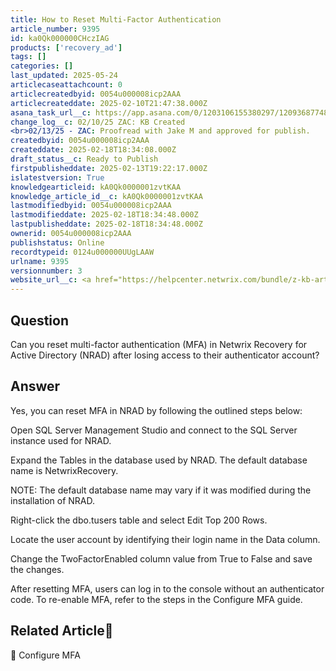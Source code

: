 ```yaml
---
title: How to Reset Multi-Factor Authentication
article_number: 9395
id: ka0Qk000000CHczIAG
products: ['recovery_ad']
tags: []
categories: []
last_updated: 2025-05-24
articlecaseattachcount: 0
articlecreatedbyid: 0054u000008icp2AAA
articlecreateddate: 2025-02-10T21:47:38.000Z
asana_task_url__c: https://app.asana.com/0/1203106155380297/1209368774839486
change_log__c: 02/10/25 ZAC: KB Created
<br>02/13/25 - ZAC: Proofread with Jake M and approved for publish.
createdbyid: 0054u000008icp2AAA
createddate: 2025-02-18T18:34:08.000Z
draft_status__c: Ready to Publish
firstpublisheddate: 2025-02-13T19:22:17.000Z
islatestversion: True
knowledgearticleid: kA0Qk0000001zvtKAA
knowledge_article_id__c: kA0Qk0000001zvtKAA
lastmodifiedbyid: 0054u000008icp2AAA
lastmodifieddate: 2025-02-18T18:34:48.000Z
lastpublisheddate: 2025-02-18T18:34:48.000Z
ownerid: 0054u000008icp2AAA
publishstatus: Online
recordtypeid: 0124u000000UUgLAAW
urlname: 9395
versionnumber: 3
website_url__c: <a href="https://helpcenter.netwrix.com/bundle/z-kb-articles-salesforce/page/kA0Qk0000001zvtKAA.html" target="_blank">Open in a new window</a>
---
```


## Question

Can you reset multi-factor authentication (MFA) in Netwrix Recovery for Active Directory (NRAD) after losing access to their authenticator account?

## Answer

Yes, you can reset MFA in NRAD by following the outlined steps below:

Open SQL Server Management Studio and connect to the SQL Server instance used for NRAD.

Expand the Tables in the database used by NRAD. The default database name is NetwrixRecovery.

NOTE: The default database name may vary if it was modified during the installation of NRAD.

Right-click the dbo.tusers table and select Edit Top 200 Rows.

Locate the user account by identifying their login name in the Data column.

Change the TwoFactorEnabled column value from True to False and save the changes.

After resetting MFA, users can log in to the console without an authenticator code. To re-enable MFA, refer to the steps in the Configure MFA guide.

## Related Article

  Configure MFA